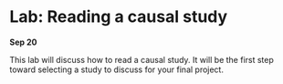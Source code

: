 
# Lab: Reading a causal study

**Sep 20**

This lab will discuss how to read a causal study. It will be the first step toward selecting a study to discuss for your final project.